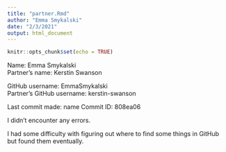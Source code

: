 ```yaml
---
title: "partner.Rmd"
author: "Emma Smykalski"
date: "2/3/2021"
output: html_document
---
```


```r
knitr::opts_chunk$set(echo = TRUE)
```

Name: Emma Smykalski  
Partner's name: Kerstin Swanson 

GitHub username: EmmaSmykalski  
Partner's GitHub username: kerstin-swanson  

Last commit made: name
Commit ID: 808ea06

I didn't encounter any errors. 

I had some difficulty with figuring out where to find some things in GitHub but found them eventually. 